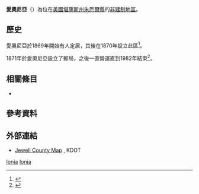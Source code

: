 {{noteTA
|1=zh-hans:县;zh-hk:縣;zh-tw:郡;
}}
{{Infobox settlement
|official_name = 愛奧尼亞
|native_name = Ionia
|settlement_type = [[非建制地區|非建制地區]] 
|nickname = 
|motto =
|pushpin_map=USA Kansas
|coordinates_region = US-KS
|subdivision_type = [[世界政區索引|國家]]
|subdivision_name = [[美国|美国]]
|subdivision_type1 = [[美國行政區劃|州]]
|subdivision_name1 = [[堪薩斯州|堪薩斯州]]
|subdivision_type2 = [[堪薩斯州行政區劃|縣]]
|subdivision_name2 = [[朱厄爾縣_(堪薩斯州)|朱厄爾縣]]
|unit_pref  =  
|area_footnotes = 
|area_magnitude = 
|area_total_km2 = 
|population_as_of = 
|population_footnotes = 
|population_total = 
|population_density_km2 = 
|timezone = 
|utc_offset = 
|timezone_DST = 
|utc_offset_DST = 
|elevation_footnotes = 
|elevation_m = 
|elevation_ft = 
|latd = 39 |latm = 39 |lats = 50 |latNS = N 
|longd = 98 |longm = 20 |longs = 51 |longEW = W 
|coordinates_display=%
|area_code =
|blank_name = [[地名信息系统|GNIS]] ID
|blank_info = 
|website = 
|footnotes = 
}}

'''愛奧尼亞'''（{{lang-en|'''Ionia'''}}）為位在[[美國|美國]][[堪薩斯州|堪薩斯州]][[朱厄爾縣_(堪薩斯州)|朱厄爾縣]]的[[非建制地區|非建制地區]]。

==歷史==
愛奧尼亞於1869年開始有人定居，其後在1870年設立此區<ref>{{cite book | url=http://books.google.com/books?id=o8X5krq3fP8C&pg=PA940#v=onepage&q&f=false | title=Kansas: A Cyclopedia of State History, Embracing Events, Institutions, Industries, Counties, Cities, Towns, Prominent Persons, Etc. | publisher=Standard Publishing Company | author=Blackmar, Frank Wilson | year=1912 | pages=940 | access-date=2016-01-28 | archive-date=2018-12-18 | archive-url=https://web.archive.org/web/20181218094106/https://books.google.com/books?id=o8X5krq3fP8C&pg=PA940#v=onepage&q&f=false | dead-url=no }}</ref>。

1871年於愛奧尼亞設立了郵局，之後一直營運直到1982年結束<ref>{{cite web | url=http://www.kshs.org/geog/geog_postoffices/search/page:1/county:JW/sort:date_established/direction:asc | title=Kansas Post Offices, 1828-1961 | publisher=Kansas Historical Society | accessdate=11 June 2014 | archive-date=2015-12-24 | archive-url=https://web.archive.org/web/20151224222442/http://www.kshs.org/geog/geog_postoffices/search/page:1/county:JW/sort:date_established/direction:asc | dead-url=no }}</ref>。

==相關條目==
* {{le|沃孔達湖|Waconda Lake}}

==參考資料==
{{Reflist}}

==外部連結==
* [http://www.ksdot.org/burtransplan/maps/county-pdf/jewell.PDF Jewell County Map] {{Wayback|url=http://www.ksdot.org/burtransplan/maps/county-pdf/jewell.PDF |date=20160308034223 }}, KDOT

{{朱厄爾縣 (堪薩斯州)}}

[[Category:朱厄爾縣非建制地區|Ionia]]
[[Category:堪薩斯州非建制地區|Ionia]]

{{Kansas-stub}}
